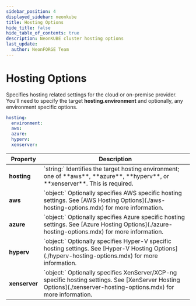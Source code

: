 ```yaml
---
sidebar_position: 4
displayed_sidebar: neonkube
title: Hosting Options
hide_title: false
hide_table_of_contents: true
description: NeonKUBE cluster hosting options
last_update:
  author: NeonFORGE Team
---
```



# Hosting Options

Specifies hosting related settings for the cloud or on-premise provider. You'll
need to specify the target **hosting.environment** and optionally, any
environment specific options.

```yaml
hosting:
  environment:
  aws:
  azure:
  hyperv:
  xenserver:
```

<table>
  <thead>
    <th>Property</th>
    <th>Description</th>
  </thead>
<tr>
    <td>
    <b>hosting</b>
    </td>
    <td>
    `string:` Identifies the target hosting environment; one of **aws**,
    **azure**, **hyperv**, or **xenserver**. This is required.
    </td>
</tr>
<tr>
    <td>
    <b>aws</b>
    </td>
    <td>
    `object:` Optionally specifies AWS specific hosting settings. See [AWS Hosting Options](./aws-hosting-options.mdx)
    for more information.
    </td>
</tr>
<tr>
    <td>
    <b>azure</b>
    </td>
    <td>
    `object:` Optionally specifies Azure specific hosting settings. See
    [Azure Hosting Options](./azure-hosting-options.mdx) for more
    information.
    </td>
</tr>
<tr>
    <td>
    <b>hyperv</b>
    </td>
    <td>
    `object:` Optionally specifies Hyper-V specific hosting settings. See
    [Hyper-V Hosting Options](./hyperv-hosting-options.mdx) for more
    information.
    </td>
</tr>
<tr>
    <td>
    <b>xenserver</b>
    </td>
    <td>
    `object:` Optionally specifies XenServer/XCP-ng specific hosting
    settings. See [XenServer Hosting Options](./xenserver-hosting-options.mdx)
    for more information.
    </td>
</tr>
</table>
